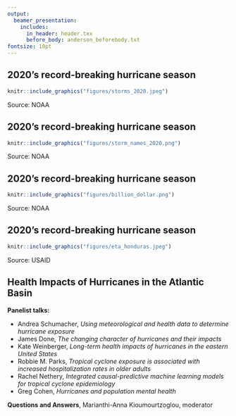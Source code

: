 ```yaml
---
output:
  beamer_presentation:
    includes:
      in_header: header.tex
      before_body: anderson_beforebody.txt
fontsize: 10pt
---
```


## 2020's record-breaking hurricane season

```r
knitr::include_graphics("figures/storms_2020.jpeg")
```

\centering{Five concurrent storms during the North Atlantic basin's record-breaking 2020 season.}

\footnotesize Source: NOAA


## 2020's record-breaking hurricane season

```r
knitr::include_graphics("figures/storm_names_2020.png")
```

\centering{Storm names from the North Atlantic basin's record-breaking 2020 season.}

\footnotesize Source: NOAA

## 2020's record-breaking hurricane season

```r
knitr::include_graphics("figures/billion_dollar.png")
```

\centering{Billion-dollar weather and climate disasters in the US in 2020.}

\footnotesize Source: NOAA

## 2020's record-breaking hurricane season

```r
knitr::include_graphics("figures/eta_honduras.jpeg")
```

\centering{Cleaning up after Hurricane Eta in Honduras.}

\footnotesize Source: USAID

<!-- ## Colorado State University 2021 Atlantic seasonal forecast -->

<!-- ```{r echo = FALSE, out.width = "\\textwidth"} -->
<!-- knitr::include_graphics("figures/seasonal_forecast.png") -->
<!-- ``` -->

<!-- \footnotesize Source: Colorado State University, https://tropical.colostate.edu/Forecast/2021-04.pdf -->

<!-- ## Colorado State University 2021 Atlantic seasonal forecast -->

<!-- ```{r echo = FALSE, out.width = "\\textwidth"} -->
<!-- knitr::include_graphics("figures/seasonal_forecast2.png") -->
<!-- ``` -->

<!-- \footnotesize Source: Colorado State University, https://tropical.colostate.edu/Forecast/2021-04.pdf -->

<!-- ## Human impacts of tropical cyclones -->

<!-- (recent relevant papers from participants) -->

## Health Impacts of Hurricanes in the Atlantic Basin

**Panelist talks:**

- Andrea Schumacher, *Using meteorological and health data to determine hurricane exposure*
- James Done, *The changing character of hurricanes and their impacts*
- Kate Weinberger, *Long-term health impacts of hurricanes in the eastern United States*
- Robbie M. Parks, *Tropical cyclone exposure is associated with increased hospitalization rates in older adults*
- Rachel Nethery, *Integrated causal-predictive machine learning models for tropical cyclone epidemiology*
- Greg Cohen, *Hurricanes and population mental health*


**Questions and Answers**, Marianthi-Anna Kioumourtzoglou, moderator 
